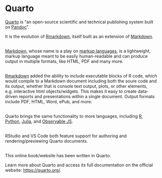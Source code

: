 # Quarto

[Quarto](https://quarto.org/){target="_blank"} is "an open-source scientific and 
technical publishing system built on 
[Pandoc](https://pandoc.org/){target="_blank"}".

It is the evolution of 
[Rmarkdown](https://rmarkdown.rstudio.com/){target="_blank"}, itself built as 
an extension of [Markdown](https://www.markdownguide.org/){target="_blank"}.
<br><br>

[Markdown](https://en.wikipedia.org/wiki/Markdown){target="_blank"}, whose name 
is a play on 
[markup languages](https://en.wikipedia.org/wiki/Markup_language){target="_blank"}, 
is a lightweight, markup language meant to be easily human-readable and can
produce output in multiple formats, like HTML, PDF and many more.
<br><br>

[Rmarkdown](https://rmarkdown.rstudio.com/){target="_blank"} added the ability 
to include executable blocks of R code, which would compile to a Markdown 
document including both the soure code and its output, whether that is console 
text output, plots, or other elements, e.g. interactive html objects/widgets. 
This makes it easy to create data-driven reports and presentations within a 
single document. Output formats include PDF, HTML, Word, ePub, and more.
<br><br>

Quarto brings the same functionality to more languages, including 
[R](https://www.r-project.org/){target="_blank"}, 
[Python](https://www.python.org/){target="_blank"},
[Julia](https://julialang.org/){target="_blank"}, and 
[Observable JS](https://observablehq.com/){target="_blank"}.
<br><br>

RStudio and VS Code both feature support for authoring and rendering/previewing
Quarto documents.
<br><br>

This online book/website has been written in Quarto.

Learn more about Quarto and access its full documentation on the official 
website: [https://quarto.org/](https://quarto.org/){target="_blank"}.
